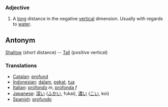 === Adjective ===
#A [[long]] distance in the negative [[vertical]] dimension.  Usually with regards to [[water]].

== Antonym ==
[[Shallow]] (short distance) -- [[Tall]] (positive vertical)

=== Translations ===
*[[Catalan]]: [[profund]]
*[[Indonesian]]: [[dalam]], [[pekat]], [[tua]]
*[[Italian]]: [[profondo]] ''m'', [[profonda]] ''f''
*[[Japanese]]: [[深い]] ([[ふかい]], fukai), [[濃い]] ([[こい]], koi)
*[[Spanish]]: [[profundo]]
